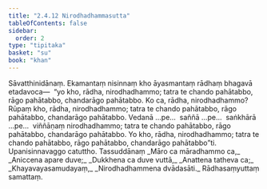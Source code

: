 ```yaml
---
title: "2.4.12 Nirodhadhammasutta"
tableOfContents: false
sidebar:
  order: 2
type: "tipitaka"
basket: "su"
book: "khan"
---
```



<DynamicBreadcrumb />

<Division number="205" book="khan" bookNo="13" page="164">

<Paragraph number="903" book="khan">
Sāvatthinidānaṃ. Ekamantaṃ nisinnaṃ kho āyasmantaṃ rādhaṃ bhagavā etadavoca—  “yo kho, rādha, nirodhadhammo; tatra te chando pahātabbo, rāgo pahātabbo, chandarāgo pahātabbo. Ko ca, rādha, nirodhadhammo? Rūpaṃ kho, rādha, nirodhadhammo; tatra te chando pahātabbo, rāgo pahātabbo, chandarāgo pahātabbo. Vedanā …pe…  saññā …pe…  saṅkhārā …pe…  viññāṇaṃ nirodhadhammo; tatra te chando pahātabbo, rāgo pahātabbo, chandarāgo pahātabbo. Yo kho, rādha, nirodhadhammo; tatra te chando pahātabbo, rāgo pahātabbo, chandarāgo pahātabbo”ti.

</Paragraph>
</Division>

<Paragraph number="904" type="center" book="khan">
Upanisinnavaggo catuttho.



</Paragraph>

<Paragraph number="905" type="center" book="khan">
Tassuddānaṃ


</Paragraph>

<Paragraph number="906" type="verses" book="khan">
_Māro ca māradhammo ca,_  
_Aniccena apare duve;_  
_Dukkhena ca duve vuttā,_  
_Anattena tatheva ca;_  
_Khayavayasamudayaṃ,_  
_Nirodhadhammena dvādasāti._  


</Paragraph>

<Paragraph number="907" type="center" book="khan">
Rādhasaṃyuttaṃ samattaṃ.
</Paragraph>